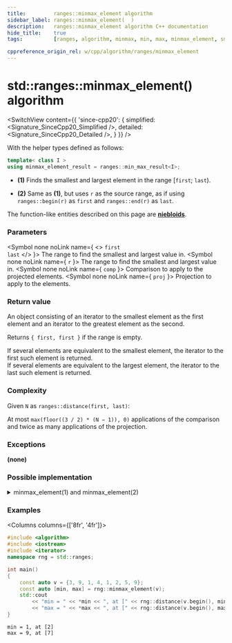 ```yaml
---
title:         ranges::minmax_element algorithm
sidebar_label: ranges::minmax_element(  )
description:   ranges::minmax_element algorithm C++ documentation
hide_title:    true
tags:          [ranges, algorithm, minmax, min, max, minmax_element, smalest, largest, biggest, greatest]

cppreference_origin_rel: w/cpp/algorithm/ranges/minmax_element
---
```



<!----------------- Codes ---------------------->


# std::ranges::minmax_element() algorithm

<SwitchView content={{
	'since-cpp20': {
		simplified:	<Signature_SinceCpp20_Simplified />,
		detailed:	<Signature_SinceCpp20_Detailed />,
	}
}} />

With the helper types defined as follows:
```cpp
template< class I >
using minmax_element_result = ranges::min_max_result<I>;
```

- **(1)** Finds the smallest and largest element in the range [`first`; `last`).

- **(2)** Same as **(1)**, but uses `r` as the source range, as if using `ranges::begin(r)` as `first` and `ranges::end(r)` as `last`.

The function-like entities described on this page are [**niebloids**](/docs/std/algo/niebloids).

### Parameters

<SymbolTable>

  <Symbol none noLink name={ <> <code>first</code> <br/> <code>last</code> </> }>
    The range to find the smallest and largest value in.
  </Symbol>
  <Symbol none noLink name={ <code>r</code> }>
    The range to find the smallest and largest value in.
  </Symbol>
  <Symbol none noLink name={ <code>comp</code> }>
    Comparison to apply to the projected elements.
  </Symbol>
  <Symbol none noLink name={ <code>proj</code> }>
    Projection to apply to the elements.
  </Symbol>

</SymbolTable>

### Return value

An object consisting of an iterator to the smallest element as the first element and an iterator to the greatest element as the second.

Returns `{ first, first }` if the range is empty.

If several elements are equivalent to the smallest element, the iterator to the first such element is returned.  
If several elements are equivalent to the largest element, the iterator to the last such element is returned.

### Complexity

Given `N` as `ranges::distance(first, last)`:

At most `max(floor((3 / 2) * (N − 1)), 0)` applications of the comparison and twice as many applications of the projection.

### Exceptions

**(none)**

### Possible implementation

<details>
<summary>minmax_element(1) and minmax_element(2)</summary>

```cpp
struct minmax_element_fn
{
  template<std::forward_iterator I, std::sentinel_for<I> S, class Proj = std::identity,
           std::indirect_strict_weak_order<std::projected<I, Proj>> Comp = ranges::less>
  constexpr ranges::minmax_element_result<I>
      operator()(I first, S last, Comp comp = {}, Proj proj = {}) const
  {
    auto min = first, max = first;

    if (first == last || ++first == last) {
      return {min, max};
    }

    if (std::invoke(comp, std::invoke(proj, *first), std::invoke(proj, *min))) {
      min = first;
    } else {
      max = first;
    }

    while (++first != last) {
      auto i = first;
      if (++first == last) {
        if (std::invoke(comp, std::invoke(proj, *i), std::invoke(proj, *min))) {
          min = i;
        }
        else if (!(std::invoke(comp, std::invoke(proj, *i), std::invoke(proj, *max)))) {
          max = i;
        }
        break;
      } else {
        if (std::invoke(comp, std::invoke(proj, *first), std::invoke(proj, *i))) {
          if (std::invoke(comp, std::invoke(proj, *first), std::invoke(proj, *min))) {
            min = first;
          }
          if (!(std::invoke(comp, std::invoke(proj, *i), std::invoke(proj, *max)))) {
            max = i;
          }
        } else {
          if (std::invoke(comp, std::invoke(proj, *i), std::invoke(proj, *min))) {
            min = i;
          }
          if (!(std::invoke(comp, std::invoke(proj, *first), std::invoke(proj, *max)))) {
            max = first;
          }
        }
      }
    }
    return {min, max};
  }

  template<ranges::forward_range R, class Proj = std::identity,
           std::indirect_strict_weak_order<
               std::projected<ranges::iterator_t<R>, Proj>> Comp = ranges::less>
  constexpr ranges::minmax_element_result<ranges::borrowed_iterator_t<R>>
      operator()(R&& r, Comp comp = {}, Proj proj = {}) const
  {
    return (*this)(ranges::begin(r), ranges::end(r), std::ref(comp), std::ref(proj));
  }
};

inline constexpr minmax_element_fn minmax_element;
```

</details>

### Examples

<Columns columns={['8fr', '4fr']}>
<div>

```cpp title='Main.cpp' showLineNumbers
#include <algorithm>
#include <iostream>
#include <iterator>
namespace rng = std::ranges;

int main()
{
    const auto v = {3, 9, 1, 4, 1, 2, 5, 9};
    const auto [min, max] = rng::minmax_element(v);
    std::cout
        << "min = " << *min << ", at [" << rng::distance(v.begin(), min) << "]\n"
        << "max = " << *max << ", at [" << rng::distance(v.begin(), max) << "]\n";
}
```

</div>
<div>

```plaintext title="Output"
min = 1, at [2]
max = 9, at [7]
```

</div>
</Columns>
